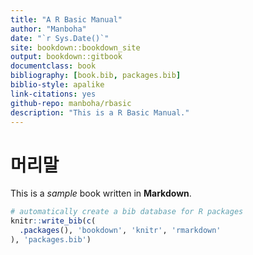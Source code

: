 ```yaml
--- 
title: "A R Basic Manual"
author: "Manboha"
date: "`r Sys.Date()`"
site: bookdown::bookdown_site
output: bookdown::gitbook
documentclass: book
bibliography: [book.bib, packages.bib]
biblio-style: apalike
link-citations: yes
github-repo: manboha/rbasic
description: "This is a R Basic Manual."
---
```


# 머리말 {-}

This is a _sample_ book written in **Markdown**. 


```r
# automatically create a bib database for R packages
knitr::write_bib(c(
  .packages(), 'bookdown', 'knitr', 'rmarkdown'
), 'packages.bib')
```
